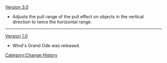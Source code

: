 [[Version 3.0]]
* Adjusts the pull range of the pull effect on objects in the vertical direction to twice the horizontal range.
----
[[Version 1.0]]
* Wind's Grand Ode was released.
<noinclude>[[Category:Change History]]</noinclude>